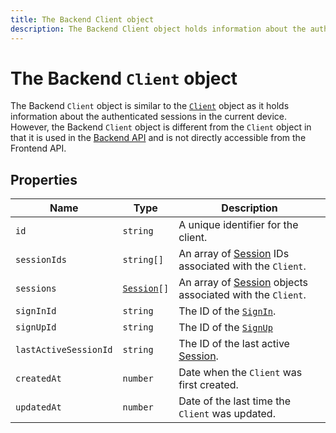 ```yaml
---
title: The Backend Client object
description: The Backend Client object holds information about the authenticated sessions in the current device. However, the Backend Client object is different from the Client object in that it is used in the Backend API.
---
```


# The Backend `Client` object

The Backend `Client` object is similar to the [`Client`](/docs/references/javascript/client) object as it holds information about the authenticated sessions in the current device. However, the Backend `Client` object is different from the `Client` object in that it is used in the [Backend API](/docs/reference/backend-api/tag/Clients#operation/GetClient) and is not directly accessible from the Frontend API.

## Properties

| Name | Type | Description |
| --- | --- | --- |
| `id` | `string` | A unique identifier for the client. |
| `sessionIds` | `string[]` | An array of [Session](https://clerk.com/docs/references/javascript/session) IDs associated with the `Client`. |
| `sessions` | <code>[Session](https://clerk.com/docs/references/javascript/session)[]</code> | An array of [Session](https://clerk.com/docs/references/javascript/session) objects associated with the `Client`. |
| `signInId` | `string` | The ID of the [`SignIn`](https://clerk.com/docs/references/javascript/sign-in/sign-in). |
| `signUpId` | `string` | The ID of the [`SignUp`](https://clerk.com/docs/references/javascript/sign-up/sign-up) |
| `lastActiveSessionId` | `string` | The ID of the last active [Session](https://clerk.com/docs/references/javascript/session). |
| `createdAt` | `number` | Date when the `Client` was first created. |
| `updatedAt` | `number` | Date of the last time the `Client` was updated. |
